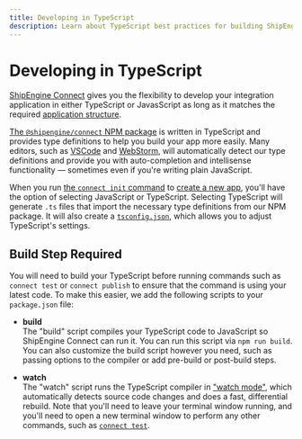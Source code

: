 ```yaml
---
title: Developing in TypeScript
description: Learn about TypeScript best practices for building ShipEngine Connect apps
---
```



Developing in TypeScript
==================================

[ShipEngine Connect](../../index.mdx) gives you the flexibility to develop your integration application in either TypeScript or JavasScript as long as it matches the required [application structure](./structure.mdx).

[The `@shipengine/connect` NPM package](https://www.npmjs.com/package/@shipengine/connect) is written in TypeScript and provides type definitions to help you build your app more easily. Many editors, such as [VSCode](https://code.visualstudio.com/) and [WebStorm](https://www.jetbrains.com/webstorm/), will automatically detect our type definitions and provide you with auto-completion and intellisense functionality — sometimes even if you're writing plain JavaScript.

When you run [the `connect init` command](./cli.mdx#initialize-a-new-app) to [create a new app](./create-first-app.mdx), you'll have the option of selecting JavaScript or TypeScript. Selecting TypeScript will generate `.ts` files that import the necessary type definitions from our NPM package. It will also create a [`tsconfig.json`](https://www.typescriptlang.org/docs/handbook/tsconfig-json.html), which allows you to adjust TypeScript's settings.


Build Step Required
----------------------------
You will need to build your TypeScript before running commands such as `connect test` or `connect publish` to ensure that the command is using your latest code. To make this easier, we add the following scripts to your `package.json` file:

- **build**<br/>
The "build" script compiles your TypeScript code to JavaScript so ShipEngine Connect can run it. You can run this script via `npm run build`. You can also customize the build script however you need, such as passing options to the compiler or add pre-build or post-build steps.

- **watch**<br/>
The "watch" script runs the TypeScript compiler in ["watch mode"](https://www.typescriptlang.org/docs/handbook/configuring-watch.html), which automatically detects source code changes and does a fast,
differential rebuild. Note that you'll need to leave your terminal window running, and you'll need to open a new terminal window to perform any other commands, such as [`connect test`](./cli.mdx#test-your-app).


<Pager
  prev="./implementation.mdx" prevTitle="Implementing Your Methods"
  next="./environment-variables.mdx" nextTitle="Managing Environment Variables"
/>

